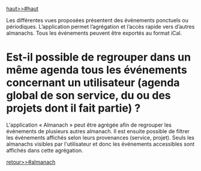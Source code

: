 [[haut>>#haut]]

Les différentes vues proposées présentent des événements ponctuels ou périodiques. 
L’application permet l’agrégation et l’accès rapide vers d’autres almanachs. 
Tous les événements peuvent être exportés au format iCal.

= Est-il possible de regrouper dans un même agenda tous les événements concernant un utilisateur (agenda global de son service, du ou des projets dont il fait partie) ? =

L'application « Almanach » peut être agrégée afin de regrouper les événements de plusieurs autres almanach. 
Il est ensuite possible de filtrer les événements affichés selon leurs provenances (service, projet). 
Seuls les almanachs visibles par l'utilisateur et donc les événements accessibles sont affichés dans cette agrégation.

[[retour>>#almanach]]

